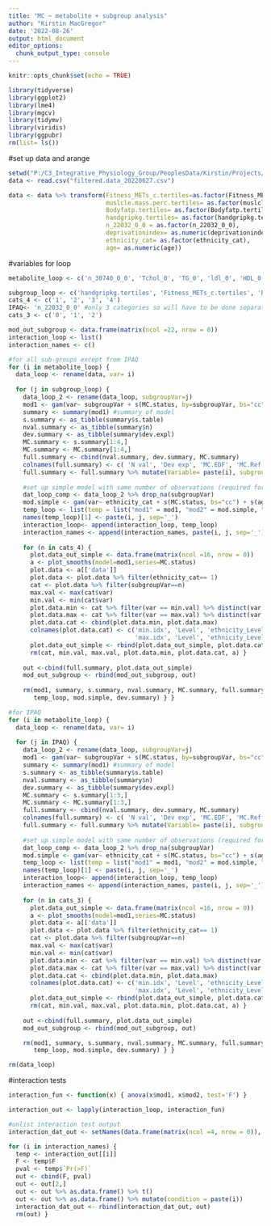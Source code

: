 ```yaml
---
title: "MC ~ metabolite + subgroup analysis"
author: "Kirstin MacGregor"
date: '2022-08-26'
output: html_document
editor_options: 
  chunk_output_type: console
---
```


```r
knitr::opts_chunk$set(echo = TRUE)

library(tidyverse)
library(ggplot2)
library(lme4)
library(mgcv)
library(tidymv)
library(viridis)
library(ggpubr)
rm(list= ls())
```

#set up data and arange
```r
setwd("P:/C3_Integrative_Physiology_Group/PeoplesData/Kirstin/Projects/UoS/MC and metabolites_BioBank/Data")
data <- read.csv("filtered.data_20220627.csv")

data <- data %>% transform(Fitness_METs_c.tertiles=as.factor(Fitness_METs_c.tertiles),
                           muslcle.mass.perc.tertiles= as.factor(muslcle.mass.perc.tertiles),
                           Bodyfatp.tertiles= as.factor(Bodyfatp.tertiles),
                           handgripkg.tertiles= as.factor(handgripkg.tertiles),
                           n_22032_0_0 = as.factor(n_22032_0_0), 
                           deprivationindex= as.numeric(deprivationindex),
                           ethnicity_cat= as.factor(ethnicity_cat),
                           age= as.numeric(age))
```

#variables for loop
```r
metabolite_loop <- c('n_30740_0_0', 'Tchol_0', 'TG_0', 'ldl_0', 'HDL_0', 'TC.HDL', 'tyG.index2')

subgroup_loop <- c('handgripkg.tertiles', 'Fitness_METs_c.tertiles', 'Bodyfatp.tertiles', 'muslcle.mass.perc.tertiles')
cats_4 <- c('1', '2', '3', '4')
IPAQ<- 'n_22032_0_0' #only 3 categories so will have to be done separately.
cats_3 <- c('0', '1', '2')
```


```r
mod_out_subgroup <- data.frame(matrix(ncol =22, nrow = 0))
interaction_loop <- list()
interaction_names <- c()

#for all sub-groups except from IPAQ
for (i in metabolite_loop) {
  data_loop <- rename(data, var= i)
  
  for (j in subgroup_loop) {
    data_loop_2 <- rename(data_loop, subgroupVar=j)
    mod1 <- gam(var~ subgroupVar + s(MC.status, by=subgroupVar, bs="cc") + ethnicity_cat + s(age)+ s(deprivationindex), data=data_loop_2)
    summary <- summary(mod1) #summary of model
    s.summary <- as_tibble(summary$s.table)
    nval.summary <- as_tibble(summary$n)
    dev.summary <- as_tibble(summary$dev.expl)
    MC.summary <- s.summary[1:4,]
    MC.summary <- MC.summary[1:4,]
    full.summary <- cbind(nval.summary, dev.summary, MC.summary)
    colnames(full.summary) <- c( 'N val', 'Dev exp', 'MC.EDF', 'MC.Ref.df', 'MC.F', 'MC.pval')
    full.summary <- full.summary %>% mutate(Variable= paste(i), subgroup= paste(j), Level = c(1,2,3,4))
    
    #set up simple model with same number of observations (required for comparing models with ´anova´) and save into list with subgroup model for later
    dat_loop_comp <- data_loop_2 %>% drop_na(subgroupVar)
    mod.simple <- gam(var~ ethnicity_cat + s(MC.status, bs="cc") + s(age) + s(deprivationindex), data=dat_loop_comp) 
    temp_loop <- list(temp = list("mod1" = mod1, "mod2" = mod.simple, "var" = i, "subGroup" = j))
    names(temp_loop)[1] <- paste(i, j, sep='_')
    interaction_loop<- append(interaction_loop, temp_loop)
    interaction_names <- append(interaction_names, paste(i, j, sep='_'))
    
    for (n in cats_4) {
      plot.data_out_simple <- data.frame(matrix(ncol =16, nrow = 0))
      a <- plot_smooths(model=mod1,series=MC.status)
      plot.data <- a[['data']]
      plot.data <- plot.data %>% filter(ethnicity_cat== 1)
      cat <- plot.data %>% filter(subgroupVar==n)
      max.val <- max(cat$var)
      min.val <- min(cat$var)
      plot.data.min <- cat %>% filter(var == min.val) %>% distinct(var, .keep_all= TRUE)
      plot.data.max <- cat %>% filter(var == max.val) %>% distinct(var, .keep_all= TRUE)
      plot.data.cat <- cbind(plot.data.min, plot.data.max)
      colnames(plot.data.cat) <- c('min.idx', 'Level', 'ethnicity_Level', 'min.MC.status', 'min.outcomevar', 'min.SE', 'min.CI_upper', 'min.CI_lower',
                                   'max.idx', 'Level', 'ethnicity_Level', 'max.MC.status', 'max.outcomevar', 'max.SE', 'max.CI_upper', 'max.CI_upper')
      plot.data_out_simple <- rbind(plot.data_out_simple, plot.data.cat) 
      rm(cat, min.val, max.val, plot.data.min, plot.data.cat, a) }
    
    out <-cbind(full.summary, plot.data_out_simple)
    mod_out_subgroup <- rbind(mod_out_subgroup, out)
    
    rm(mod1, summary, s.summary, nval.summary, MC.summary, full.summary, plot.data, plot.data_out_simple, dat_loop_comp, data_loop_2, out, plot.data.max,
       temp_loop, mod.simple, dev.summary) } }

#for IPAQ
for (i in metabolite_loop) {
  data_loop <- rename(data, var= i)
  
  for (j in IPAQ) {
    data_loop_2 <- rename(data_loop, subgroupVar=j)
    mod1 <- gam(var~ subgroupVar + s(MC.status, by=subgroupVar, bs="cc") + ethnicity_cat + s(age)+ s(deprivationindex), data=data_loop_2)
    summary <- summary(mod1) #summary of model
    s.summary <- as_tibble(summary$s.table)
    nval.summary <- as_tibble(summary$n)
    dev.summary <- as_tibble(summary$dev.expl)
    MC.summary <- s.summary[1:3,]
    MC.summary <- MC.summary[1:3,]
    full.summary <- cbind(nval.summary, dev.summary, MC.summary)
    colnames(full.summary) <- c( 'N val', 'Dev exp', 'MC.EDF', 'MC.Ref.df', 'MC.F', 'MC.pval')
    full.summary <- full.summary %>% mutate(Variable= paste(i), subgroup= paste(j), Level = c(1,2,3))
    
    #set up simple model with same number of observations (required for comparing models with ´anova´) and save into list with subgroup model for later
    dat_loop_comp <- data_loop_2 %>% drop_na(subgroupVar)
    mod.simple <- gam(var~ ethnicity_cat + s(MC.status, bs="cc") + s(age) + s(deprivationindex), data=dat_loop_comp) 
    temp_loop <- list(temp = list("mod1" = mod1, "mod2" = mod.simple, "var" = i, "subGroup" = j))
    names(temp_loop)[1] <- paste(i, j, sep='_')
    interaction_loop<- append(interaction_loop, temp_loop)
    interaction_names <- append(interaction_names, paste(i, j, sep='_'))
    
    for (n in cats_3) {
      plot.data_out_simple <- data.frame(matrix(ncol =16, nrow = 0))
      a <- plot_smooths(model=mod1,series=MC.status)
      plot.data <- a[['data']]
      plot.data <- plot.data %>% filter(ethnicity_cat== 1)
      cat <- plot.data %>% filter(subgroupVar==n)
      max.val <- max(cat$var)
      min.val <- min(cat$var)
      plot.data.min <- cat %>% filter(var == min.val) %>% distinct(var, .keep_all= TRUE)
      plot.data.max <- cat %>% filter(var == max.val) %>% distinct(var, .keep_all= TRUE)
      plot.data.cat <- cbind(plot.data.min, plot.data.max)
      colnames(plot.data.cat) <- c('min.idx', 'Level', 'ethnicity_Level', 'min.MC.status', 'min.outcomevar', 'min.SE', 'min.CI_upper', 'min.CI_lower',
                                   'max.idx', 'Level', 'ethnicity_Level', 'max.MC.status', 'max.outcomevar', 'max.SE', 'max.CI_upper', 'max.CI_upper')
      plot.data_out_simple <- rbind(plot.data_out_simple, plot.data.cat) 
      rm(cat, min.val, max.val, plot.data.min, plot.data.cat, a) }
    
    out <-cbind(full.summary, plot.data_out_simple)
    mod_out_subgroup <- rbind(mod_out_subgroup, out)

    rm(mod1, summary, s.summary, nval.summary, MC.summary, full.summary, plot.data, plot.data_out_simple, dat_loop_comp, data_loop_2, out, plot.data.max,
       temp_loop, mod.simple, dev.summary) } }

rm(data_loop)
```
  
#interaction tests
```r
interaction_fun <- function(x) { anova(x$mod1, x$mod2, test='F') }

interaction_out <- lapply(interaction_loop, interaction_fun)

#unlist interaction test output
interaction_dat_out <- setNames(data.frame(matrix(ncol =4, nrow = 0)), c('Fval', 'Pval', 'condition'))

for (i in interaction_names) {
  temp <- interaction_out[[i]]
  F <- temp$F
  pval <- temp$`Pr(>F)`
  out <- cbind(F, pval)
  out <- out[2,]
  out <- out %>% as.data.frame() %>% t()
  out <- out %>% as.data.frame() %>% mutate(condition = paste(i))
  interaction_dat_out <- rbind(interaction_dat_out, out)
  rm(out) } 

```